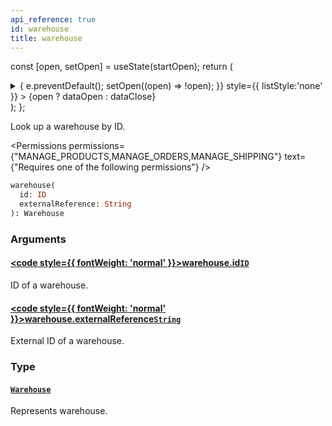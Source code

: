 ```yaml
---
api_reference: true
id: warehouse
title: warehouse
---
```






const [open, setOpen] = useState(startOpen);
return (
<details {...(open ? { open: true } : {})} className="details" style={{ border:'none', boxShadow:'none', background:'var(--ifm-background-color)' }}>
<summary
onClick={(e) => {
e.preventDefault();
setOpen((open) => !open);
}}
style={{ listStyle:'none' }} >
{open ? dataOpen : dataClose}
</summary>
{open && children}
</details>
);
};

Look up a warehouse by ID.


<Permissions permissions={"MANAGE_PRODUCTS,MANAGE_ORDERS,MANAGE_SHIPPING"} text={"Requires one of the following permissions"} />


```graphql
warehouse(
  id: ID
  externalReference: String
): Warehouse
```

### Arguments

#### [<code style={{ fontWeight: 'normal' }}>warehouse.<b>id</b></code>](#)<Bullet />[`ID`](../../../api-reference/miscellaneous/scalars/id.mdx) <Badge class="badge badge--secondary" text="scalar"/> <Badge class="badge badge--secondary" text="miscellaneous"/>

ID of a warehouse.

#### [<code style={{ fontWeight: 'normal' }}>warehouse.<b>externalReference</b></code>](#)<Bullet />[`String`](../../../api-reference/miscellaneous/scalars/string.mdx) <Badge class="badge badge--secondary" text="scalar"/> <Badge class="badge badge--secondary" text="miscellaneous"/>

External ID of a warehouse.

### Type

#### [`Warehouse`](../../../api-reference/products/objects/warehouse.mdx) <Badge class="badge badge--secondary" text="object"/> <Badge class="badge badge--secondary" text="products"/>

Represents warehouse.

